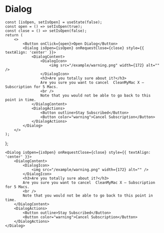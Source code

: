 
# Dialog

    const [isOpen, setIsOpen] = useState(false);
    const open = () => setIsOpen(true);
    const close = () => setIsOpen(false);
    return (
        <>
            <Button onClick={open}>Open Dialog</Button>
            <Dialog isOpen={isOpen} onRequestClose={close} style={{ textAlign: 'center' }}>
                <DialogContent>
                    <DialogIcon>
                        <img src="/example/warning.png" width={172} alt="" />
                    </DialogIcon>
                    <h3>Are you totally sure about it?</h3>
                    Are you sure you want to cancel  CleanMyMac X – Subscription for 5 Macs.
                    <br />
                    Note that you would not be able to go back to this point in time.
                </DialogContent>
                <DialogActions>
                    <Button outline>Stay Subscribed</Button>
                    <Button color="warning">Cancel Subscription</Button>
                </DialogActions>
            </Dialog>
        </>
    );
};

<Example />

```
<Dialog isOpen={isOpen} onRequestClose={close} style={{ textAlign: 'center' }}>
    <DialogContent>
        <DialogIcon>
            <img src="/example/warning.png" width={172} alt="" />
        </DialogIcon>
        <h3>Are you totally sure about it?</h3>
        Are you sure you want to cancel  CleanMyMac X – Subscription for 5 Macs.
        <br />
        Note that you would not be able to go back to this point in time.
    </DialogContent>
    <DialogActions>
        <Button outline>Stay Subscribed</Button>
        <Button color="warning">Cancel Subscription</Button>
    </DialogActions>
</Dialog>
```